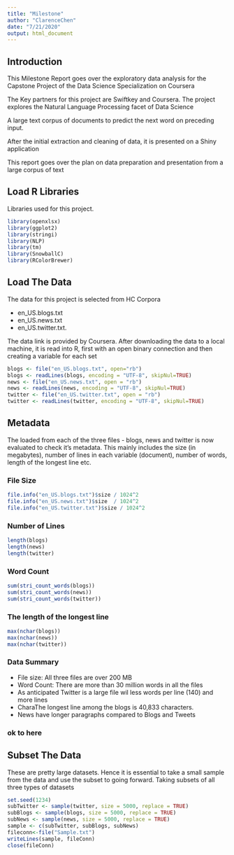 ```yaml
---
title: "Milestone"
author: "ClarenceChen"
date: "7/21/2020"
output: html_document
---
```

## Introduction

This Milestone Report goes over the exploratory data analysis for the Capstone Project of the Data Science Specialization on Coursera

The Key partners for this project are Swiftkey and Coursera. The project explores the Natural Language Processing facet of Data Science

A large text corpus of documents to predict the next word on preceding input. 

After the initial extraction and cleaning of data, it is presented on a Shiny application

This report goes over the plan on data preparation and presentation from a large corpus of text

## Load R Libraries

Libraries used for this project.

```r
library(openxlsx)
library(ggplot2)
library(stringi)
library(NLP)
library(tm)
library(SnowballC)
library(RColorBrewer)
```

## Load The Data 
The data for this project is selected from HC Corpora

 * en_US.blogs.txt
 * en_US.news.txt
 * en_US.twitter.txt.

The data link is provided by Coursera. After downloading the data to a local machine, it is read into R, first with an open binary connection and then creating a variable for each set


```r
blogs <- file("en_US.blogs.txt", open="rb")
blogs <- readLines(blogs, encoding = "UTF-8", skipNul=TRUE)
news <- file("en_US.news.txt", open = "rb") 
news <- readLines(news, encoding = "UTF-8", skipNul=TRUE)
twitter <- file("en_US.twitter.txt", open = "rb")
twitter <- readLines(twitter, encoding = "UTF-8", skipNul=TRUE)
```

## Metadata

The loaded from each of the three files - blogs, news and twitter is now evaluated to check it's metadata. This mainly includes the size (in megabytes), number of lines in each variable (document), number of words, length of the longest line etc. 

### File Size
```r
file.info("en_US.blogs.txt")$size / 1024^2
file.info("en_US.news.txt")$size  / 1024^2
file.info("en_US.twitter.txt")$size / 1024^2
```

### Number of Lines
```r
length(blogs)
length(news)
length(twitter)
```

### Word Count
```r
sum(stri_count_words(blogs))
sum(stri_count_words(news)) 
sum(stri_count_words(twitter))
```

### The length of the longest line 
```r
max(nchar(blogs))
max(nchar(news))
max(nchar(twitter))
```


### Data Summary

* File size: All three files are over 200 MB
* Word Count: There are more than 30 million words in all the files
* As anticipated Twitter is a large file wil less words per line (140) and more lines
* CharaThe longest line among the blogs is 40,833 characters.
* News have longer paragraphs compared to Blogs and Tweets

### ok to here

## Subset The Data

These are pretty large datasets. Hence it is essential to take a small sample from the data and use the subset to going forward. Taking subsets of all three types of datasets

```r
set.seed(1234)
subTwitter <- sample(twitter, size = 5000, replace = TRUE)
subBlogs <- sample(blogs, size = 5000, replace = TRUE)
subNews <- sample(news, size = 5000, replace = TRUE)
sample <- c(subTwitter, subBlogs, subNews)
fileconn<-file("Sample.txt")
writeLines(sample, fileConn)
close(fileConn)
```
